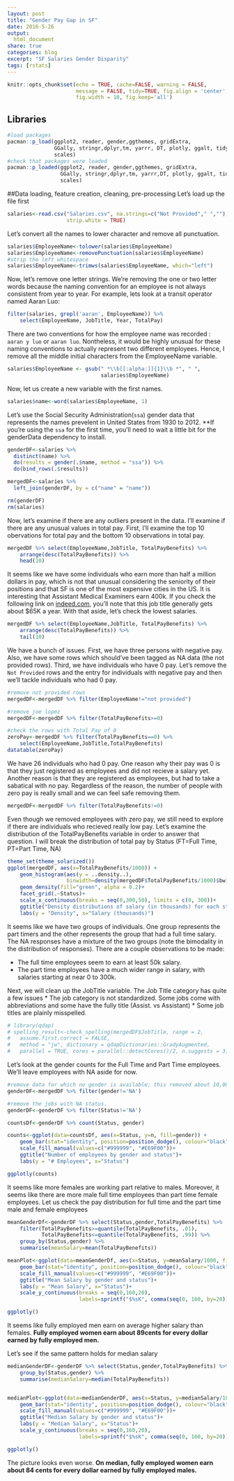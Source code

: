 ```yaml
---
layout: post
title: "Gender Pay Gap in SF"
date: 2016-5-26
output:
  html_document
share: true
categories: blog
excerpt: "SF Salaries Gender Disparity"
tags: [rstats]
---
```


```r
knitr::opts_chunk$set(echo = TRUE, cache=FALSE, warning = FALSE, 
                      message = FALSE, tidy=TRUE, fig.align = 'center', 
                      fig.width = 10, fig.keep='all')


```

## Libraries
```r
#load packages
pacman::p_load(ggplot2, reader, gender,ggthemes, gridExtra, 
               GGally, stringr,dplyr,tm, yarrr, DT, plotly, ggalt, tidyr,
               scales)
#check that packages were loaded
pacman::p_loaded(ggplot2, reader, gender,ggthemes, gridExtra, 
                 GGally, stringr,dplyr,tm, yarrr,DT, plotly, ggalt, tidyr,
                 scales)
```

##Data loading, feature creation, cleaning, pre-processing
Let's load up the file first

```r
salaries<-read.csv("Salaries.csv", na.strings=c("Not Provided"," ",""), 
                   strip.white = TRUE)
```

Let's convert all the names to lower character and remove all punctuation. 

```r
salaries$EmployeeName<-tolower(salaries$EmployeeName)
salaries$EmployeeName<-removePunctuation(salaries$EmployeeName)
#strip the left whitespace
salaries$EmployeeName<-trimws(salaries$EmployeeName, which="left")
```

Now, let's remove one letter strings. We're removing the one or two letter words because the naming convention for an employee is not always consistent from year to year. For example, lets look at a transit operator named Aaran Luo:

```r
filter(salaries, grepl('aaran', EmployeeName)) %>% 
    select(EmployeeName, JobTitle, Year, TotalPay)
```

There are two conventions for how the employee name was recorded : `aaran y luo` or `aaran luo`. Nontheless, it would be highly unusual for these naming conventions to actually represent two different employees. Hence, I remove all the middle initial characters from the EmployeeName variable.

```r
salaries$EmployeeName <- gsub(" *\\b[[:alpha:]]{1}\\b *", " ", 
                              salaries$EmployeeName) 
```

Now, let us create a new variable with the first names.

```r
salaries$name<-word(salaries$EmployeeName, 1)
```

Let's use the Social Security Administration(`ssa`) gender data that represents the names prevelent in United States from 1930 to 2012. **If you're using the `ssa` for the first time, you'll need to wait a little bit for the genderData dependency to install.

```r
genderDF<-salaries %>% 
  distinct(name) %>% 
  do(results = gender(.$name, method = "ssa")) %>% 
  do(bind_rows(.$results))

mergedDF<-salaries %>% 
  left_join(genderDF, by = c("name" = "name"))

rm(genderDF)
rm(salaries)
```

Now, let's examine if there are any outliers present in the data. I'll examine if there are any unusual values in total pay. First, I'll examine the top 10 obervations for total pay and the bottom 10 observations in total pay. 

```r
mergedDF %>% select(EmployeeName,JobTitle, TotalPayBenefits) %>%
    arrange(desc(TotalPayBenefits)) %>%
    head(10)
```

It seems like we have some individuals who earn more than half a million dollars in pay, which is not that unusual considering the seniority of their positions and that SF is one of the most expensive cities in the US. It is interesting that Assistant Medical Examiners earn 400k. If you check the following link on [indeed.com](http://www.indeed.com/salary/q-Assistant-Medical-Examiner-l-San-Francisco,-CA.html), you'll note that this job title generally gets about $65K a year. With that aside, let's check the lowest salaries.

```r
mergedDF %>% select(EmployeeName,JobTitle, TotalPayBenefits) %>%
    arrange(desc(TotalPayBenefits)) %>%
    tail(10)
```

We have a bunch of issues. First, we have three persons with negative pay. Also, we have some rows which should've been tagged as NA data (the not provided rows). Third, we have individuals who have 0 pay. Let's remove the `Not Provided` rows and the entry for individuals with negative pay and then we'll tackle individuals who had 0 pay. 

```r
#remove not provided rows
mergedDF<-mergedDF %>% filter(EmployeeName!="not provided")

#remove joe lopez
mergedDF<-mergedDF %>% filter(TotalPayBenefits>=0)

#check the rows with Total Pay of 0
zeroPay<-mergedDF %>% filter(TotalPayBenefits==0) %>%
    select(EmployeeName,JobTitle,TotalPayBenefits)
datatable(zeroPay)
```

We have 26 individuals who had 0 pay. One reason why their pay was 0 is that they just registered as employees and did not recieve a salary yet. Another reason is that they are registered as employees, but had to take a sabatical with no pay. Regardless of the reason, the number of people with zero pay is really small and we can feel safe removing them.

```r
mergedDF<-mergedDF %>% filter(TotalPayBenefits!=0)
```

Even though we removed employees with zero pay, we still need to explore if there are individuals who recieved really low pay. Let's examine the distribution of the TotalPayBenefits variable in order to answer that question. I will break the distribution of total pay by Status (FT=Full Time, PT=Part Time, NA)

```r
theme_set(theme_solarized())
ggplot(mergedDF, aes(x=TotalPayBenefits/1000)) +
    geom_histogram(aes(y = ..density..), 
                   binwidth=density(mergedDF$TotalPayBenefits/1000)$bw) +
    geom_density(fill="green", alpha = 0.2)+
    facet_grid(.~Status)+
    scale_x_continuous(breaks = seq(0,300,50), limits = c(0, 300))+
    ggtitle("Density distributions of salary (in thousands) for each status")+
    labs(y = "Density", x="Salary (thousands)")
```

It seems like we have two groups of individuals. One group represents the part timers and the other represents the group that had a full time salary. The NA responses have a mixture of the two groups (note the bimodality in the distribution of responses). There are a couple observations to be made:

* The full time employees seem to earn at least 50k salary. 
* The part time employees have a much wider range in salary, with salaries starting at near 0 to 300k. 


Next, we will clean up the JobTitle variable. The Job Title category has quite a few issues
* The job category is not standardized. Some jobs come with abbreviations and some have the fully title (Assist. vs Assistant)
* Some job titles are plainly misspelled. 


```r
# library(qdap)
# spelling_result<-check_spelling(mergedDF$JobTitle, range = 2, 
#   assume.first.correct = FALSE,
#   method = "jw", dictionary = qdapDictionaries::GradyAugmented,
#   parallel = TRUE, cores = parallel::detectCores()/2, n.suggests = 3)
```





Let's look at the gender counts for the Full Time and Part Time employees. We'll leave employees with NA aside for now. 

```r
#remove data for which no gender is available; this removed about 10,000 observations.
genderDF<-mergedDF %>% filter(gender!='NA')

#remove the jobs with NA status.
genderDF<-genderDF %>% filter(Status!='NA')
```


```r
countsDf<-genderDF %>% count(Status, gender) 

counts<-ggplot(data=countsDf, aes(x=Status, y=n, fill=gender)) +
    geom_bar(stat="identity", position=position_dodge(), colour="black") +
    scale_fill_manual(values=c("#999999", "#E69F00"))+
    ggtitle("Number of employees by gender and status")+
    labs(y = "# Employees", x="Status")
```

 
```r
ggplotly(counts)
```


It seems like more females are working part relative to males. Moreover, it seems like there are more male full time employees than part time female employees. Let us check the pay distribution for full time and the part time male and female employees

```r
meanGenderDf<-genderDF %>% select(Status,gender,TotalPayBenefits) %>% 
    filter(TotalPayBenefits>=quantile(TotalPayBenefits, .01), 
           TotalPayBenefits<=quantile(TotalPayBenefits, .99)) %>%
    group_by(Status,gender) %>%
    summarise(meanSalary=mean(TotalPayBenefits))

meanPlot<-ggplot(data=meanGenderDf, aes(x=Status, y=meanSalary/1000, fill=gender)) +
    geom_bar(stat="identity", position=position_dodge(), colour="black") +
    scale_fill_manual(values=c("#999999", "#E69F00"))+
    ggtitle("Mean Salary by gender and status")+
    labs(y = "Mean Salary", x="Status")+
    scale_y_continuous(breaks = seq(0,160,20),
                       labels=sprintf("$%sK", comma(seq(0, 160, by=20))))

ggplotly()

```

It seems like fully employed men earn on average higher salary than females. **Fully employed women earn about 89cents for every dollar earned by fully employed men.**


Let's see if the same pattern holds for median salary

```r
medianGenderDF<-genderDF %>% select(Status,gender,TotalPayBenefits) %>% 
    group_by(Status,gender) %>%
    summarise(medianSalary=median(TotalPayBenefits))


medianPlot<-ggplot(data=medianGenderDF, aes(x=Status, y=medianSalary/1000, fill=gender)) +
    geom_bar(stat="identity", position=position_dodge(), colour="black") +
    scale_fill_manual(values=c("#999999", "#E69F00"))+
    ggtitle("Median Salary by gender and status")+
    labs(y = "Median Salary", x="Status")+
    scale_y_continuous(breaks = seq(0,160,20),
                       labels=sprintf("$%sK", comma(seq(0, 160, by=20))))

ggplotly()
```


The picture looks even worse. **On median, fully employed women earn about 84 cents for every dollar earned by fully employed males.**


